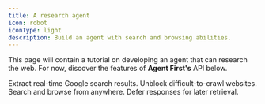 ```yaml
---
title: A research agent
icon: robot
iconType: light
description: Build an agent with search and browsing abilities.
---
```


This page will contain a tutorial on developing an agent that can research the web. For now,
discover the features of **Agent First's** API below.

<Columns cols={2}>
  <Card title='Search' icon='magnifying-glass' href='search'>
    Extract real-time Google search results.
  </Card>
  <Card title='Browsing' icon='browser' href='browser'>
    Unblock difficult-to-crawl websites.
  </Card>
  <Card title='Geotargeting' icon='earth-americas' href='geotargeting'>
    Search and browse from anywhere.
  </Card>
  <Card title='Scheduling' icon='clock' href='Scheduling'>
    Defer responses for later retrieval.
  </Card>
</Columns>
